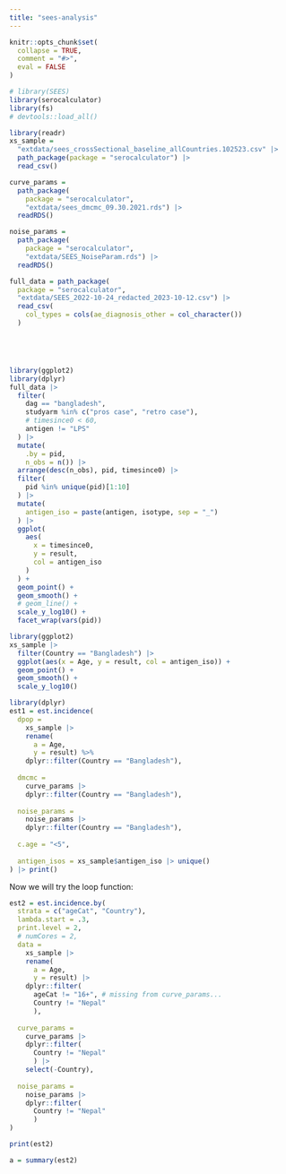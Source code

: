 ```yaml
---
title: "sees-analysis"
---
```


```r
knitr::opts_chunk$set(
  collapse = TRUE,
  comment = "#>",
  eval = FALSE
)
```

```r
# library(SEES)
library(serocalculator)
library(fs)
# devtools::load_all()
```

```r

library(readr)
xs_sample = 
  "extdata/sees_crossSectional_baseline_allCountries.102523.csv" |> 
  path_package(package = "serocalculator") |> 
  read_csv()

curve_params = 
  path_package(
    package = "serocalculator",
    "extdata/sees_dmcmc_09.30.2021.rds") |> 
  readRDS()

noise_params = 
  path_package(
    package = "serocalculator",
    "extdata/SEES_NoiseParam.rds") |> 
  readRDS()

full_data = path_package(
  package = "serocalculator",
  "extdata/SEES_2022-10-24_redacted_2023-10-12.csv") |> 
  read_csv(
    col_types = cols(ae_diagnosis_other = col_character())
  )






```

```r
library(ggplot2)
library(dplyr)
full_data |> 
  filter(
    dag == "bangladesh",
    studyarm %in% c("pros case", "retro case"),
    # timesince0 < 60,
    antigen != "LPS"
  ) |>
  mutate(
    .by = pid,
    n_obs = n()) |> 
  arrange(desc(n_obs), pid, timesince0) |> 
  filter(
    pid %in% unique(pid)[1:10]
  ) |> 
  mutate(
    antigen_iso = paste(antigen, isotype, sep = "_")
  ) |> 
  ggplot(
    aes(
      x = timesince0,
      y = result,
      col = antigen_iso
    )
  ) +
  geom_point() + 
  geom_smooth() +
  # geom_line() +
  scale_y_log10() +
  facet_wrap(vars(pid))
```


```r
library(ggplot2)
xs_sample |>
  filter(Country == "Bangladesh") |> 
  ggplot(aes(x = Age, y = result, col = antigen_iso)) +
  geom_point() + 
  geom_smooth() + 
  scale_y_log10()
```


```r
library(dplyr)
est1 = est.incidence(
  dpop = 
    xs_sample |> 
    rename(
      a = Age,
      y = result) %>% 
    dplyr::filter(Country == "Bangladesh"),
  
  dmcmc = 
    curve_params |> 
    dplyr::filter(Country == "Bangladesh"),
  
  noise_params = 
    noise_params |> 
    dplyr::filter(Country == "Bangladesh"),
  
  c.age = "<5",
  
  antigen_isos = xs_sample$antigen_iso |> unique()
) |> print()


```

Now we will try the loop function:

```r

est2 = est.incidence.by(
  strata = c("ageCat", "Country"),
  lambda.start = .3,
  print.level = 2,
  # numCores = 2,
  data = 
    xs_sample |> 
    rename(
      a = Age,
      y = result) |> 
    dplyr::filter(
      ageCat != "16+", # missing from curve_params...
      Country != "Nepal"
      ),
  
  curve_params = 
    curve_params |> 
    dplyr::filter(
      Country != "Nepal"
      ) |> 
    select(-Country),
  
  noise_params = 
    noise_params |> 
    dplyr::filter(
      Country != "Nepal"
      )
)

```

```r
print(est2)

```

```r
a = summary(est2)
```

